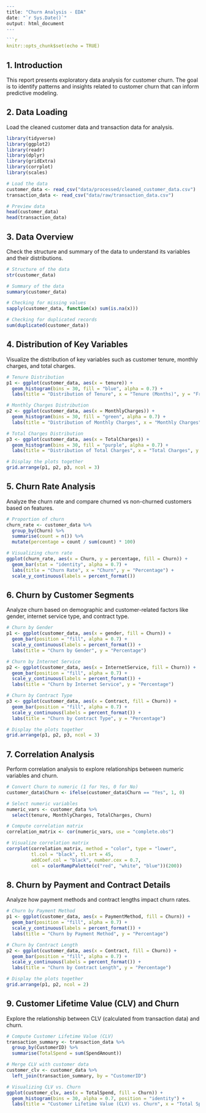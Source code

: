 ```r
---
title: "Churn Analysis - EDA"
date: "`r Sys.Date()`"
output: html_document
---

```r
knitr::opts_chunk$set(echo = TRUE)
```

## 1. Introduction

This report presents exploratory data analysis for customer churn. The goal is to identify patterns and insights related to customer churn that can inform predictive modeling.

## 2. Data Loading

Load the cleaned customer data and transaction data for analysis.

```r
library(tidyverse)
library(ggplot2)
library(readr)
library(dplyr)
library(gridExtra)
library(corrplot)
library(scales)

# Load the data
customer_data <- read_csv("data/processed/cleaned_customer_data.csv")
transaction_data <- read_csv("data/raw/transaction_data.csv")

# Preview data
head(customer_data)
head(transaction_data)
```

## 3. Data Overview

Check the structure and summary of the data to understand its variables and their distributions.

```r
# Structure of the data
str(customer_data)

# Summary of the data
summary(customer_data)

# Checking for missing values
sapply(customer_data, function(x) sum(is.na(x)))

# Checking for duplicated records
sum(duplicated(customer_data))
```

## 4. Distribution of Key Variables

Visualize the distribution of key variables such as customer tenure, monthly charges, and total charges.

```r
# Tenure Distribution
p1 <- ggplot(customer_data, aes(x = tenure)) + 
  geom_histogram(bins = 30, fill = "blue", alpha = 0.7) +
  labs(title = "Distribution of Tenure", x = "Tenure (Months)", y = "Frequency")

# Monthly Charges Distribution
p2 <- ggplot(customer_data, aes(x = MonthlyCharges)) + 
  geom_histogram(bins = 30, fill = "green", alpha = 0.7) +
  labs(title = "Distribution of Monthly Charges", x = "Monthly Charges", y = "Frequency")

# Total Charges Distribution
p3 <- ggplot(customer_data, aes(x = TotalCharges)) + 
  geom_histogram(bins = 30, fill = "purple", alpha = 0.7) +
  labs(title = "Distribution of Total Charges", x = "Total Charges", y = "Frequency")

# Display the plots together
grid.arrange(p1, p2, p3, ncol = 3)
```

## 5. Churn Rate Analysis

Analyze the churn rate and compare churned vs non-churned customers based on features.

```r
# Proportion of churn
churn_rate <- customer_data %>% 
  group_by(Churn) %>% 
  summarise(count = n()) %>% 
  mutate(percentage = count / sum(count) * 100)

# Visualizing churn rate
ggplot(churn_rate, aes(x = Churn, y = percentage, fill = Churn)) + 
  geom_bar(stat = "identity", alpha = 0.7) + 
  labs(title = "Churn Rate", x = "Churn", y = "Percentage") +
  scale_y_continuous(labels = percent_format())
```

## 6. Churn by Customer Segments

Analyze churn based on demographic and customer-related factors like gender, internet service type, and contract type.

```r
# Churn by Gender
p1 <- ggplot(customer_data, aes(x = gender, fill = Churn)) +
  geom_bar(position = "fill", alpha = 0.7) + 
  scale_y_continuous(labels = percent_format()) + 
  labs(title = "Churn by Gender", y = "Percentage")

# Churn by Internet Service
p2 <- ggplot(customer_data, aes(x = InternetService, fill = Churn)) + 
  geom_bar(position = "fill", alpha = 0.7) +
  scale_y_continuous(labels = percent_format()) + 
  labs(title = "Churn by Internet Service", y = "Percentage")

# Churn by Contract Type
p3 <- ggplot(customer_data, aes(x = Contract, fill = Churn)) + 
  geom_bar(position = "fill", alpha = 0.7) + 
  scale_y_continuous(labels = percent_format()) + 
  labs(title = "Churn by Contract Type", y = "Percentage")

# Display the plots together
grid.arrange(p1, p2, p3, ncol = 3)
```

## 7. Correlation Analysis

Perform correlation analysis to explore relationships between numeric variables and churn.

```r
# Convert Churn to numeric (1 for Yes, 0 for No)
customer_data$Churn <- ifelse(customer_data$Churn == "Yes", 1, 0)

# Select numeric variables
numeric_vars <- customer_data %>%
  select(tenure, MonthlyCharges, TotalCharges, Churn)

# Compute correlation matrix
correlation_matrix <- cor(numeric_vars, use = "complete.obs")

# Visualize correlation matrix
corrplot(correlation_matrix, method = "color", type = "lower", 
         tl.col = "black", tl.srt = 45, 
         addCoef.col = "black", number.cex = 0.7, 
         col = colorRampPalette(c("red", "white", "blue"))(200))
```

## 8. Churn by Payment and Contract Details

Analyze how payment methods and contract lengths impact churn rates.

```r
# Churn by Payment Method
p1 <- ggplot(customer_data, aes(x = PaymentMethod, fill = Churn)) + 
  geom_bar(position = "fill", alpha = 0.7) + 
  scale_y_continuous(labels = percent_format()) + 
  labs(title = "Churn by Payment Method", y = "Percentage")

# Churn by Contract Length
p2 <- ggplot(customer_data, aes(x = Contract, fill = Churn)) + 
  geom_bar(position = "fill", alpha = 0.7) + 
  scale_y_continuous(labels = percent_format()) + 
  labs(title = "Churn by Contract Length", y = "Percentage")

# Display the plots together
grid.arrange(p1, p2, ncol = 2)
```

## 9. Customer Lifetime Value (CLV) and Churn

Explore the relationship between CLV (calculated from transaction data) and churn.

```r
# Compute Customer Lifetime Value (CLV)
transaction_summary <- transaction_data %>%
  group_by(CustomerID) %>%
  summarise(TotalSpend = sum(SpendAmount))

# Merge CLV with customer data
customer_clv <- customer_data %>%
  left_join(transaction_summary, by = "CustomerID")

# Visualizing CLV vs. Churn
ggplot(customer_clv, aes(x = TotalSpend, fill = Churn)) + 
  geom_histogram(bins = 30, alpha = 0.7, position = "identity") +
  labs(title = "Customer Lifetime Value (CLV) vs. Churn", x = "Total Spend (CLV)", y = "Frequency")
```